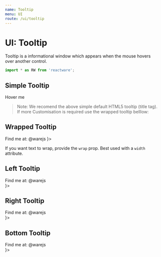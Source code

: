 ```yaml
---
name: Tooltip
menu: UI
route: /ui/tooltip
---
```



# UI: Tooltip

Tooltip is a informational window which appears when the mouse hovers over another control.

```jsx
import * as RW from 'reactware';
```

## Simple Tooltip

<Playground className="Rw_UI_Tooltip dark_theme">
  <Rw.UI.Label title="You did it. Thanks!">Hover me</Rw.UI.Label>
</Playground>

> Note: We recomend the above simple default HTML5 tooltip (title tag). If more Customisation is required use the wrapped tooltip belllow:

## Wrapped Tooltip

<Playground className="Rw_UI_Tooltip dark_theme" style={{}}>
  <Rw.UI.Tooltip contents={
    <div>Find me at: <Rw.UI.Link to="warejs.org">@warejs</Rw.UI.Link></div>
  }>
    <div />
  </Rw.UI.Tooltip>
</Playground>

If you want text to wrap, provide the `wrap` prop. Best used with a `width` attribute.

<Playground className="Rw_UI_Tooltip Rw_UI_Tooltip_long dark_theme" style={{}}>
  <Rw.UI.Tooltip wrap width={"80px"} contents={"A lot of text and a lot of content here please wrap me up so I'm not too big of a Tooltip."}>
    <div />
  </Rw.UI.Tooltip>
</Playground>


## Left Tooltip

<Playground className="Rw_UI_Tooltip dark_theme">
  <Rw.UI.Tooltip position="left" contents={<div>Find me at: <Rw.UI.Link to="warejs.org">@warejs</Rw.UI.Link></div>}>
    <div />
  </Rw.UI.Tooltip>
</Playground>


## Right Tooltip

<Playground className="Rw_UI_Tooltip dark_theme" style={{}}>
  <Rw.UI.Tooltip position="right" contents={<div>Find me at: <Rw.UI.Link to="warejs.org">@warejs</Rw.UI.Link></div>}>
    <div />
  </Rw.UI.Tooltip>
</Playground>


## Bottom Tooltip

<Playground className="Rw_UI_Tooltip dark_theme" style={{}}>
  <Rw.UI.Tooltip position="bottom" contents={<div>Find me at: <Rw.UI.Link to="warejs.org">@warejs</Rw.UI.Link></div>}>
    <div />
  </Rw.UI.Tooltip>
</Playground>


<PropsTable of={Rw.UI.Tooltip} />




